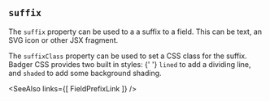 
## `suffix`

The `suffix` property can be used to a a suffix to a field.
This can be text, an SVG icon or other JSX fragment.

<Example
  Component={Suffix}
  code={SuffixSrc}
  caption="suffix"
  highlightLines="9"
  expand
/>

The `suffixClass` property can be used to set a CSS class
for the suffix.  Badger CSS provides two built in styles: {' '}
`lined` to add a dividing line, and `shaded` to
add some background shading.

<Example
  Component={Both}
  code={BothSrc}
  caption="prefix and suffix"
  highlightLines="33-36"
  expand
/>

<SeeAlso
  links={[
    FieldPrefixLink
  ]}
/>
